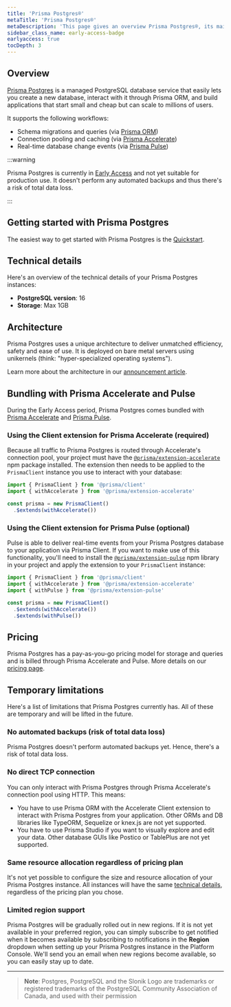 ```yaml
---
title: 'Prisma Postgres®'
metaTitle: 'Prisma Postgres®'
metaDescription: 'This page gives an overview Prisma Postgres®, its main workflows, how to get started, technical details, architecture, limitations, and more.'
sidebar_class_name: early-access-badge
earlyaccess: true
tocDepth: 3
---
```


## Overview

[Prisma Postgres](https://www.prisma.io/postgres?utm_source=docs) is a managed PostgreSQL database service that easily lets you create a new database, interact with it through Prisma ORM, and build applications that start small and cheap but can scale to millions of users.

It supports the following workflows:

- Schema migrations and queries (via [Prisma ORM](https://www.prisma.io/orm))
- Connection pooling and caching (via [Prisma Accelerate](https://www.prisma.io/accelerate))
- Real-time database change events (via [Prisma Pulse](https://www.prisma.io/pulse))

:::warning

Prisma Postgres is currently in [Early Access](/platform/maturity-levels#early-access) and not yet suitable for production use. It doesn't perform any automated backups and thus there's a risk of total data loss.

:::

## Getting started with Prisma Postgres

The easiest way to get started with Prisma Postgres is the [Quickstart](/getting-started/quickstart-prismaPostgres).

## Technical details

Here's an overview of the technical details of your Prisma Postgres instances:

- **PostgreSQL version**: 16
- **Storage**: Max 1GB

## Architecture

Prisma Postgres uses a unique architecture to deliver unmatched efficiency, safety and ease of use. It is deployed on bare metal servers using unikernels (think: "hyper-specialized operating systems").

Learn more about the architecture in our [announcement article](https://pris.ly/ppg-early-access?utm_source=docs).

## Bundling with Prisma Accelerate and Pulse

During the Early Access period, Prisma Postgres comes bundled with [Prisma Accelerate](/accelerate) and [Prisma Pulse](/pulse). 

### Using the Client extension for Prisma Accelerate (required)

Because all traffic to Prisma Postgres is routed through Accelerate's connection pool, your project must have the [`@prisma/extension-accelerate`](https://www.npmjs.com/package/@prisma/extension-accelerate) npm package installed. The extension then needs to be applied to the `PrismaClient` instance you use to interact with your database:

```ts
import { PrismaClient } from '@prisma/client'
import { withAccelerate } from '@prisma/extension-accelerate'

const prisma = new PrismaClient()
  .$extends(withAccelerate())
```

### Using the Client extension for Prisma Pulse (optional)

Pulse is able to deliver real-time events from your Prisma Postgres database to your application via Prisma Client. If you want to make use of this functionality, you'll need to install the [`@prisma/extension-pulse`](https://www.npmjs.com/package/@prisma/extension-pulse) npm library in your project and apply the extension to your `PrismaClient` instance:

```ts
import { PrismaClient } from '@prisma/client'
import { withAccelerate } from '@prisma/extension-accelerate'
import { withPulse } from '@prisma/extension-pulse'

const prisma = new PrismaClient()
  .$extends(withAccelerate())
  .$extends(withPulse())
```


## Pricing

Prisma Postgres has a pay-as-you-go pricing model for storage and queries and is billed through Prisma Accelerate and Pulse. More details on our [pricing page](https://www.prisma.io/pricing).

## Temporary limitations

Here's a list of limitations that Prisma Postgres currently has. All of these are temporary and will be lifted in the future.

### No automated backups (risk of total data loss)

Prisma Postgres doesn't perform automated backups yet. Hence, there's a risk of total data loss.

### No direct TCP connection

You can only interact with Prisma Postgres through Prisma Accelerate's connection pool using HTTP. This means:

- You have to use Prisma ORM with the Accelerate Client extension to interact with Prisma Postgres from your application. Other ORMs and DB libraries like TypeORM, Sequelize or knex.js are not yet supported.
- You have to use Prisma Studio if you want to visually explore and edit your data. Other database GUIs like Postico or TablePlus are not yet supported.

### Same resource allocation regardless of pricing plan

It's not yet possible to configure the size and resource allocation of your Prisma Postgres instance. All instances will have the same [technical details](#technical-details), regardless of the pricing plan you chose.

### Limited region support

Prisma Postgres will be gradually rolled out in new regions. If it is not yet available in your preferred region, you can simply subscribe to get notified when it becomes available by subscribing to notifications in the **Region** dropdown when setting up your Prisma Postgres instance in the Platform Console. We'll send you an email when new regions become available, so you can easily stay up to date.

---

> **Note**: Postgres, PostgreSQL and the Slonik Logo are trademarks or registered trademarks of the PostgreSQL Community Association of Canada, and used with their permission
